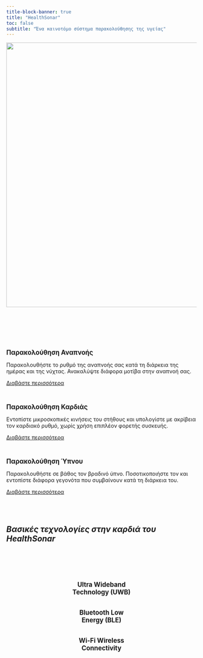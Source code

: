 ```yaml
---
title-block-banner: true
title: "HealthSonar"
toc: false
subtitle: "Ένα καινοτόμο σύστημα παρακολούθησης της υγείας"
---
```



![](/assets/images/logo.svg){width=700 fig-align="center" fig-alt="HealthSonar logo."}

<!-- <body>
<h1><i><b>Ένα καινοτόμο σύστημα παρακολούθησης της υγείας</b></i></h1>
</body> -->

<br>
<br>
<br>

:::: {.grid}

::: {.g-col-12 .g-col-md-4}
<div class="card mb-2">
<div class="card-body">
<center><i class="fa-solid fa-lungs fa-3x" style="color:#2780e3"></i></center><br>
<p class="card-title"><big><b>Παρακολούθηση Αναπνοής</b></big></p>
<p class="card-text">
Παρακολουθήστε το ρυθμό της αναπνοής σας κατά τη διάρκεια της ημέρας και της νύχτας.
Ανακαλύψτε διάφορα μοτίβα στην αναπνοή σας.
</p>
<a href="device.html#παρακολούθηση-αναπνοής" class="btn btn-primary stretched-link">Διαβάστε περισσότερα</a>
</div>
</div>
:::

::: {.g-col-12 .g-col-md-4}
<div class="card mb-2">
<div class="card-body">
<center><i class="fa-solid fa-heart fa-3x" style="color:#c50f0f"></i></center><br>
<p class="card-title"><big><b>Παρακολούθηση Καρδιάς</b></big></p>
<p class="card-text">
Εντοπίστε μικροσκοπικές κινήσεις του στήθους και υπολογίστε με ακρίβεια τον καρδιακό ρυθμό, χωρίς χρήση επιπλέον φορετής συσκευής.
</p>
<a href="device.html#παρακολούθηση-καρδιάς" class="btn btn-primary stretched-link">Διαβάστε περισσότερα</a>
</div>
</div>
:::

::: {.g-col-12 .g-col-md-4}
<div class="card mb-2">
<div class="card-body">
<center><i class="fa-solid fa-moon fa-3x" style="color:#000000"></i></center><br>
<p class="card-title"><big><b>Παρακολούθηση Ύπνου</b></big></p>
<p class="card-text">
Παρακολουθήστε σε βάθος τον βραδινό ύπνο.
Ποσοτικοποιήστε τον και εντοπίστε διάφορα γεγονότα που συμβαίνουν κατά τη διάρκεια του.
</p>
<a href="device.html#παρακολούθηση-ύπνου" class="btn btn-primary stretched-link">Διαβάστε περισσότερα</a>
</div>
</div>
:::

::::

<br>
<br>

<body>
<h2><i>Βασικές τεχνολογίες στην καρδιά του HealthSonar</i></h2>
</body>

<br>
<br>

::::{.grid}

::: {.g-col-12 .g-col-md-4}
<div class="card-body">
<center>
<i class="fa-solid fa-satellite-dish fa-3x" style="color:#2780e3"></i><br><br>
<big><b>Ultra Wideband<br>Technology (UWB)</b></big>
</center>
</div>
:::

::: {.g-col-12 .g-col-md-4}
<div class="card-body">
<center>
<i class="fa-brands fa-bluetooth-b fa-3x" style="color:#c50f0f"></i><br><br>
<big><b>Bluetooth Low<br>Energy (BLE)</b></big>
</center>
</div>
:::

::: {.g-col-12 .g-col-md-4}
<div class="card-body">
<center>
<i class="fa-solid fa-wifi fa-3x" style="color:#000000"></i><br><br>
<big><b>Wi-Fi Wireless<br>Connectivity</b></big>
</center>
</div>
:::

::::